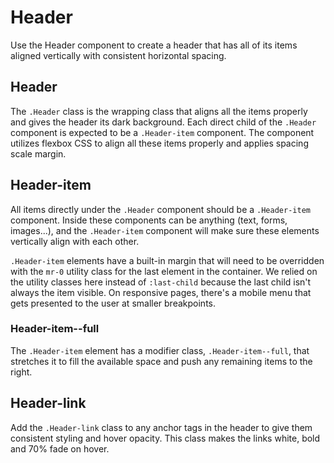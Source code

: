

<Meta title="Deprecated/Header/Docs" />

# Header

Use the Header component to create a header that has all of its items aligned vertically with consistent horizontal spacing.

## Header

The `.Header` class is the wrapping class that aligns all the items properly and gives the header its dark background. Each direct child of the `.Header` component is expected to be a `.Header-item` component. The component utilizes flexbox CSS to align all these items properly and applies spacing scale margin.

<Canvas>
  <Story story={HeaderStories.Default} />
</Canvas>

## Header-item

All items directly under the `.Header` component should be a `.Header-item` component. Inside these components can be anything (text, forms, images...), and the `.Header-item` component will make sure these elements vertically align with each other.

`.Header-item` elements have a built-in margin that will need to be overridden with the `mr-0` utility class for the last element in the container. We relied on the utility classes here instead of `:last-child` because the last child isn't always the item visible. On responsive pages, there's a mobile menu that gets presented to the user at smaller breakpoints.

<Canvas>
  <Story story={HeaderStories.HeaderItem} />
</Canvas>

### Header-item--full

The `.Header-item` element has a modifier class, `.Header-item--full`, that stretches it to fill the available space and push any remaining items to the right.

<Canvas>
  <Story story={HeaderStories.HeaderItemFull} />
</Canvas>

## Header-link

Add the `.Header-link` class to any anchor tags in the header to give them consistent styling and hover opacity. This class makes the links white, bold and 70% fade on hover.

<Canvas>
  <Story story={HeaderStories.HeaderLink} />
</Canvas>
